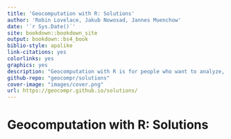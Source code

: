 ```yaml
--- 
title: 'Geocomputation with R: Solutions'
author: 'Robin Lovelace, Jakub Nowosad, Jannes Muenchow'
date: '`r Sys.Date()`'
site: bookdown::bookdown_site
output: bookdown::bs4_book
biblio-style: apalike
link-citations: yes
colorlinks: yes
graphics: yes
description: "Geocomputation with R is for people who want to analyze, visualize and model geographic data with open source software. It is based on R, a statistical programming language that has powerful data processing, visualization, and geospatial capabilities. The book equips you with the knowledge and skills to tackle a wide range of issues manifested in geographic data, including those with scientific, societal, and environmental implications. This book will interest people from many backgrounds, especially Geographic Information Systems (GIS) users interested in applying their domain-specific knowledge in a powerful open source language for data science, and R users interested in extending their skills to handle spatial data."
github-repo: "geocompr/solutions"
cover-image: "images/cover.png"
url: https://geocompr.github.io/solutions/
---
```


# Geocomputation with R: Solutions
